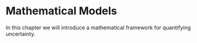 # Mathematical Models

In this chapter we will introduce a mathematical framework for quantifying 
uncertainty.

